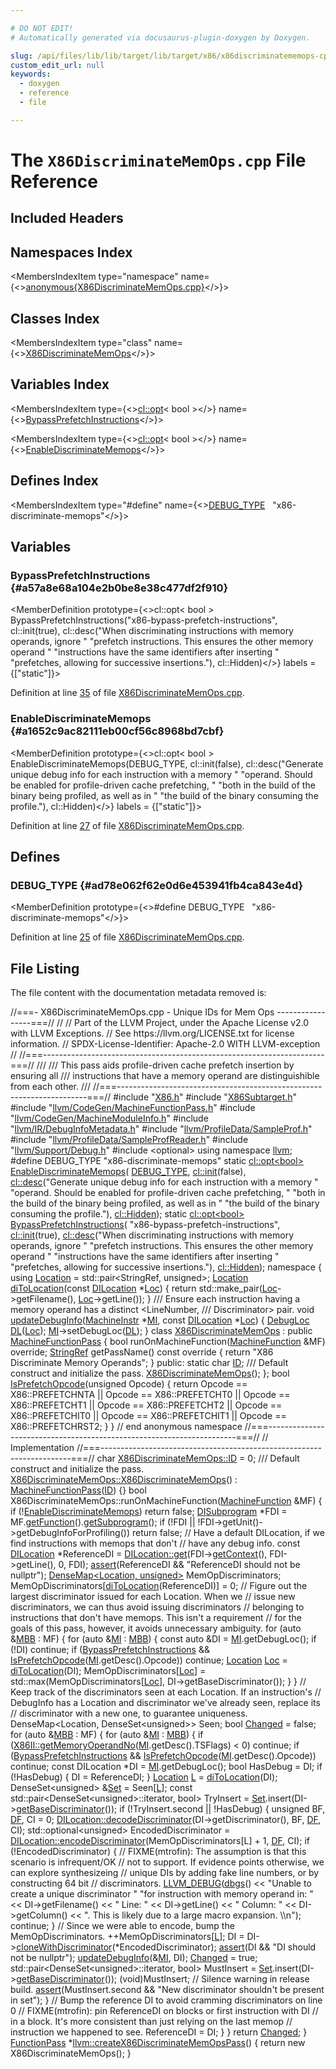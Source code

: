 ```yaml
---

# DO NOT EDIT!
# Automatically generated via docusaurus-plugin-doxygen by Doxygen.

slug: /api/files/lib/lib/target/lib/target/x86/x86discriminatememops-cpp
custom_edit_url: null
keywords:
  - doxygen
  - reference
  - file

---
```





# The `X86DiscriminateMemOps.cpp` File Reference

<DoxygenPage pluginConfig={pluginConfig}>



## Included Headers

<IncludesList>
<IncludesListItem
  filePath="X86.h"
  permalink="/docs/api/files/lib/lib/target/lib/target/x86/x86-h"
  isLocal="true" />
<IncludesListItem
  filePath="X86Subtarget.h"
  permalink="/docs/api/files/lib/lib/target/lib/target/x86/x86subtarget-h"
  isLocal="true" />
<IncludesListItem
  filePath="llvm/CodeGen/MachineFunctionPass.h"
  permalink="/docs/api/files/include/include/llvm/include/llvm/codegen/machinefunctionpass-h"
  isLocal="true" />
<IncludesListItem
  filePath="llvm/CodeGen/MachineModuleInfo.h"
  permalink="/docs/api/files/include/include/llvm/include/llvm/codegen/machinemoduleinfo-h"
  isLocal="true" />
<IncludesListItem
  filePath="llvm/IR/DebugInfoMetadata.h"
  permalink="/docs/api/files/include/include/llvm/include/llvm/ir/debuginfometadata-h"
  isLocal="true" />
<IncludesListItem
  filePath="llvm/ProfileData/SampleProf.h"
  permalink="/docs/api/files/include/include/llvm/include/llvm/profiledata/sampleprof-h"
  isLocal="true" />
<IncludesListItem
  filePath="llvm/ProfileData/SampleProfReader.h"
  permalink="/docs/api/files/include/include/llvm/include/llvm/profiledata/sampleprofreader-h"
  isLocal="true" />
<IncludesListItem
  filePath="llvm/Support/Debug.h"
  permalink="/docs/api/files/include/include/llvm/include/llvm/support/debug-h"
  isLocal="true" />
<IncludesListItem
  filePath="optional"
  permalink=""
  isLocal="false" />
</IncludesList>

## Namespaces Index

<MembersIndex>

<MembersIndexItem
  type="namespace"
  name={<><a href="/docs/api/namespaces/anonymous-x86discriminatememops-cpp-">anonymous&#123;X86DiscriminateMemOps.cpp&#125;</a></>}>
</MembersIndexItem>

</MembersIndex>

## Classes Index

<MembersIndex>

<MembersIndexItem
  type="class"
  name={<><a href="/docs/api/classes/anonymous-namespace-x86discriminatememops-cpp-/x86discriminatememops">X86DiscriminateMemOps</a></>}>
</MembersIndexItem>

</MembersIndex>

## Variables Index

<MembersIndex>

<MembersIndexItem
  type={<><a href="/docs/api/classes/llvm/cl/opt">cl::opt</a>&lt; bool &gt;</>}
  name={<><a href="#a57a8e68a104e2b0be8e38c477df2f910">BypassPrefetchInstructions</a></>}>
</MembersIndexItem>

<MembersIndexItem
  type={<><a href="/docs/api/classes/llvm/cl/opt">cl::opt</a>&lt; bool &gt;</>}
  name={<><a href="#a1652c9ac82111eb00cf56c8968bd7cbf">EnableDiscriminateMemops</a></>}>
</MembersIndexItem>

</MembersIndex>

## Defines Index

<MembersIndex>

<MembersIndexItem
  type="#define"
  name={<><a href="#ad78e062f62e0d6e453941fb4ca843e4d">DEBUG&#95;TYPE</a>&nbsp;&nbsp;&nbsp;&quot;x86-discriminate-memops&quot;</>}>
</MembersIndexItem>

</MembersIndex>


<SectionDefinition>

## Variables

### BypassPrefetchInstructions {#a57a8e68a104e2b0be8e38c477df2f910}

<MemberDefinition
  prototype={<>cl::opt&lt; bool &gt; BypassPrefetchInstructions(&quot;x86-bypass-prefetch-instructions&quot;, cl::init(true), cl::desc(&quot;When discriminating instructions with memory operands, ignore &quot; &quot;prefetch instructions. This ensures the other memory operand &quot; &quot;instructions have the same identifiers after inserting &quot; &quot;prefetches, allowing for successive insertions.&quot;), cl::Hidden)</>}
  labels = {["static"]}>

Definition at line <a href="#l00035">35</a> of file <a href="/docs/api/files/lib/lib/target/lib/target/x86/x86discriminatememops-cpp">X86DiscriminateMemOps.cpp</a>.
</MemberDefinition>

### EnableDiscriminateMemops {#a1652c9ac82111eb00cf56c8968bd7cbf}

<MemberDefinition
  prototype={<>cl::opt&lt; bool &gt; EnableDiscriminateMemops(DEBUG&#95;TYPE, cl::init(false), cl::desc(&quot;Generate unique debug info for each instruction with a memory &quot; &quot;operand. Should be enabled for profile-driven cache prefetching, &quot; &quot;both in the build of the binary being profiled, as well as in &quot; &quot;the build of the binary consuming the profile.&quot;), cl::Hidden)</>}
  labels = {["static"]}>

Definition at line <a href="#l00027">27</a> of file <a href="/docs/api/files/lib/lib/target/lib/target/x86/x86discriminatememops-cpp">X86DiscriminateMemOps.cpp</a>.
</MemberDefinition>

</SectionDefinition>

<SectionDefinition>

## Defines

### DEBUG&#95;TYPE {#ad78e062f62e0d6e453941fb4ca843e4d}

<MemberDefinition
  prototype={<>#define DEBUG&#95;TYPE&nbsp;&nbsp;&nbsp;&quot;x86-discriminate-memops&quot;</>}>

Definition at line <a href="#l00025">25</a> of file <a href="/docs/api/files/lib/lib/target/lib/target/x86/x86discriminatememops-cpp">X86DiscriminateMemOps.cpp</a>.
</MemberDefinition>

</SectionDefinition>

## File Listing

The file content with the documentation metadata removed is:

<ProgramListing>

<Link id="l00001" /><CodeLine lineNumber="1"><Highlight kind="comment">//===- X86DiscriminateMemOps.cpp - Unique IDs for Mem Ops -----------------===//</Highlight><Highlight kind="normal"></Highlight></CodeLine>
<Link id="l00002" /><CodeLine lineNumber="2"><Highlight kind="normal"></Highlight><Highlight kind="comment">//</Highlight><Highlight kind="normal"></Highlight></CodeLine>
<Link id="l00003" /><CodeLine lineNumber="3"><Highlight kind="normal"></Highlight><Highlight kind="comment">// Part of the LLVM Project, under the Apache License v2.0 with LLVM Exceptions.</Highlight><Highlight kind="normal"></Highlight></CodeLine>
<Link id="l00004" /><CodeLine lineNumber="4"><Highlight kind="normal"></Highlight><Highlight kind="comment">// See https://llvm.org/LICENSE.txt for license information.</Highlight><Highlight kind="normal"></Highlight></CodeLine>
<Link id="l00005" /><CodeLine lineNumber="5"><Highlight kind="normal"></Highlight><Highlight kind="comment">// SPDX-License-Identifier: Apache-2.0 WITH LLVM-exception</Highlight><Highlight kind="normal"></Highlight></CodeLine>
<Link id="l00006" /><CodeLine lineNumber="6"><Highlight kind="normal"></Highlight><Highlight kind="comment">//</Highlight><Highlight kind="normal"></Highlight></CodeLine>
<Link id="l00007" /><CodeLine lineNumber="7"><Highlight kind="normal"></Highlight><Highlight kind="comment">//===----------------------------------------------------------------------===//</Highlight><Highlight kind="comment"></Highlight></CodeLine>
<Link id="l00008" /><CodeLine lineNumber="8"><Highlight kind="comment">///</Highlight></CodeLine>
<Link id="l00009" /><CodeLine lineNumber="9"><Highlight kind="comment">/// This pass aids profile-driven cache prefetch insertion by ensuring all</Highlight></CodeLine>
<Link id="l00010" /><CodeLine lineNumber="10"><Highlight kind="comment">/// instructions that have a memory operand are distinguishible from each other.</Highlight></CodeLine>
<Link id="l00011" /><CodeLine lineNumber="11"><Highlight kind="comment">///</Highlight><Highlight kind="normal"></Highlight></CodeLine>
<Link id="l00012" /><CodeLine lineNumber="12"><Highlight kind="normal"></Highlight><Highlight kind="comment">//===----------------------------------------------------------------------===//</Highlight><Highlight kind="normal"></Highlight></CodeLine>
<Link id="l00013" /><CodeLine lineNumber="13"><Highlight kind="normal"></Highlight></CodeLine>
<Link id="l00014" /><CodeLine lineNumber="14"><Highlight kind="normal"></Highlight><Highlight kind="preprocessor">#include &quot;<a href="/docs/api/files/lib/lib/target/lib/target/x86/x86-h">X86.h</a>&quot;</Highlight><Highlight kind="normal"></Highlight></CodeLine>
<Link id="l00015" /><CodeLine lineNumber="15"><Highlight kind="normal"></Highlight><Highlight kind="preprocessor">#include &quot;<a href="/docs/api/files/lib/lib/target/lib/target/x86/x86subtarget-h">X86Subtarget.h</a>&quot;</Highlight><Highlight kind="normal"></Highlight></CodeLine>
<Link id="l00016" /><CodeLine lineNumber="16"><Highlight kind="normal"></Highlight><Highlight kind="preprocessor">#include &quot;<a href="/docs/api/files/include/include/llvm/include/llvm/codegen/machinefunctionpass-h">llvm/CodeGen/MachineFunctionPass.h</a>&quot;</Highlight><Highlight kind="normal"></Highlight></CodeLine>
<Link id="l00017" /><CodeLine lineNumber="17"><Highlight kind="normal"></Highlight><Highlight kind="preprocessor">#include &quot;<a href="/docs/api/files/include/include/llvm/include/llvm/codegen/machinemoduleinfo-h">llvm/CodeGen/MachineModuleInfo.h</a>&quot;</Highlight><Highlight kind="normal"></Highlight></CodeLine>
<Link id="l00018" /><CodeLine lineNumber="18"><Highlight kind="normal"></Highlight><Highlight kind="preprocessor">#include &quot;<a href="/docs/api/files/include/include/llvm/include/llvm/ir/debuginfometadata-h">llvm/IR/DebugInfoMetadata.h</a>&quot;</Highlight><Highlight kind="normal"></Highlight></CodeLine>
<Link id="l00019" /><CodeLine lineNumber="19"><Highlight kind="normal"></Highlight><Highlight kind="preprocessor">#include &quot;<a href="/docs/api/files/include/include/llvm/include/llvm/profiledata/sampleprof-h">llvm/ProfileData/SampleProf.h</a>&quot;</Highlight><Highlight kind="normal"></Highlight></CodeLine>
<Link id="l00020" /><CodeLine lineNumber="20"><Highlight kind="normal"></Highlight><Highlight kind="preprocessor">#include &quot;<a href="/docs/api/files/include/include/llvm/include/llvm/profiledata/sampleprofreader-h">llvm/ProfileData/SampleProfReader.h</a>&quot;</Highlight><Highlight kind="normal"></Highlight></CodeLine>
<Link id="l00021" /><CodeLine lineNumber="21"><Highlight kind="normal"></Highlight><Highlight kind="preprocessor">#include &quot;<a href="/docs/api/files/include/include/llvm/include/llvm/support/debug-h">llvm/Support/Debug.h</a>&quot;</Highlight><Highlight kind="normal"></Highlight></CodeLine>
<Link id="l00022" /><CodeLine lineNumber="22"><Highlight kind="normal"></Highlight><Highlight kind="preprocessor">#include &lt;optional&gt;</Highlight><Highlight kind="normal"></Highlight></CodeLine>
<Link id="l00023" /><CodeLine lineNumber="23"><Highlight kind="normal"></Highlight><Highlight kind="keyword">using namespace </Highlight><Highlight kind="normal"><a href="/docs/api/namespaces/llvm">llvm</a>;</Highlight></CodeLine>
<Link id="l00024" /><CodeLine lineNumber="24"><Highlight kind="normal"></Highlight></CodeLine>
<Link id="l00025" /><CodeLine lineNumber="25" lineLink="#ad78e062f62e0d6e453941fb4ca843e4d"><Highlight kind="normal"></Highlight><Highlight kind="preprocessor">#define DEBUG&#95;TYPE &quot;x86-discriminate-memops&quot;</Highlight><Highlight kind="normal"></Highlight></CodeLine>
<Link id="l00026" /><CodeLine lineNumber="26"><Highlight kind="normal"></Highlight></CodeLine>
<Link id="l00027" /><CodeLine lineNumber="27" lineLink="#a1652c9ac82111eb00cf56c8968bd7cbf"><Highlight kind="normal"></Highlight><Highlight kind="keyword">static</Highlight><Highlight kind="normal"> <a href="/docs/api/classes/llvm/cl/opt">cl::opt&lt;bool&gt;</a> <a href="#a1652c9ac82111eb00cf56c8968bd7cbf">EnableDiscriminateMemops</a>(</Highlight></CodeLine>
<Link id="l00028" /><CodeLine lineNumber="28"><Highlight kind="normal">    <a href="/docs/api/files/include/include/llvm/include/llvm/adt/genericcycleimpl-h/#ad78e062f62e0d6e453941fb4ca843e4d">DEBUG&#95;TYPE</a>, <a href="/docs/api/namespaces/llvm/cl/#ac12e6a8f3a1b511f0dee2ed6de0ae806">cl::init</a>(</Highlight><Highlight kind="keyword">false</Highlight><Highlight kind="normal">),</Highlight></CodeLine>
<Link id="l00029" /><CodeLine lineNumber="29"><Highlight kind="normal">    <a href="/docs/api/structs/llvm/cl/desc">cl::desc</a>(</Highlight><Highlight kind="stringliteral">&quot;Generate unique debug info for each instruction with a memory &quot;</Highlight><Highlight kind="normal"></Highlight></CodeLine>
<Link id="l00030" /><CodeLine lineNumber="30"><Highlight kind="normal">             </Highlight><Highlight kind="stringliteral">&quot;operand. Should be enabled for profile-driven cache prefetching, &quot;</Highlight><Highlight kind="normal"></Highlight></CodeLine>
<Link id="l00031" /><CodeLine lineNumber="31"><Highlight kind="normal">             </Highlight><Highlight kind="stringliteral">&quot;both in the build of the binary being profiled, as well as in &quot;</Highlight><Highlight kind="normal"></Highlight></CodeLine>
<Link id="l00032" /><CodeLine lineNumber="32"><Highlight kind="normal">             </Highlight><Highlight kind="stringliteral">&quot;the build of the binary consuming the profile.&quot;</Highlight><Highlight kind="normal">),</Highlight></CodeLine>
<Link id="l00033" /><CodeLine lineNumber="33"><Highlight kind="normal">    <a href="/docs/api/namespaces/llvm/cl/#a68075925a54790e71ca790e1d4f21a40a263ac008d8d31f13ce460395fc4cf7e6">cl::Hidden</a>);</Highlight></CodeLine>
<Link id="l00034" /><CodeLine lineNumber="34"><Highlight kind="normal"></Highlight></CodeLine>
<Link id="l00035" /><CodeLine lineNumber="35" lineLink="#a57a8e68a104e2b0be8e38c477df2f910"><Highlight kind="normal"></Highlight><Highlight kind="keyword">static</Highlight><Highlight kind="normal"> <a href="/docs/api/classes/llvm/cl/opt">cl::opt&lt;bool&gt;</a> <a href="#a57a8e68a104e2b0be8e38c477df2f910">BypassPrefetchInstructions</a>(</Highlight></CodeLine>
<Link id="l00036" /><CodeLine lineNumber="36"><Highlight kind="normal">    </Highlight><Highlight kind="stringliteral">&quot;x86-bypass-prefetch-instructions&quot;</Highlight><Highlight kind="normal">, <a href="/docs/api/namespaces/llvm/cl/#ac12e6a8f3a1b511f0dee2ed6de0ae806">cl::init</a>(</Highlight><Highlight kind="keyword">true</Highlight><Highlight kind="normal">),</Highlight></CodeLine>
<Link id="l00037" /><CodeLine lineNumber="37"><Highlight kind="normal">    <a href="/docs/api/structs/llvm/cl/desc">cl::desc</a>(</Highlight><Highlight kind="stringliteral">&quot;When discriminating instructions with memory operands, ignore &quot;</Highlight><Highlight kind="normal"></Highlight></CodeLine>
<Link id="l00038" /><CodeLine lineNumber="38"><Highlight kind="normal">             </Highlight><Highlight kind="stringliteral">&quot;prefetch instructions. This ensures the other memory operand &quot;</Highlight><Highlight kind="normal"></Highlight></CodeLine>
<Link id="l00039" /><CodeLine lineNumber="39"><Highlight kind="normal">             </Highlight><Highlight kind="stringliteral">&quot;instructions have the same identifiers after inserting &quot;</Highlight><Highlight kind="normal"></Highlight></CodeLine>
<Link id="l00040" /><CodeLine lineNumber="40"><Highlight kind="normal">             </Highlight><Highlight kind="stringliteral">&quot;prefetches, allowing for successive insertions.&quot;</Highlight><Highlight kind="normal">),</Highlight></CodeLine>
<Link id="l00041" /><CodeLine lineNumber="41"><Highlight kind="normal">    <a href="/docs/api/namespaces/llvm/cl/#a68075925a54790e71ca790e1d4f21a40a263ac008d8d31f13ce460395fc4cf7e6">cl::Hidden</a>);</Highlight></CodeLine>
<Link id="l00042" /><CodeLine lineNumber="42"><Highlight kind="normal"></Highlight></CodeLine>
<Link id="l00043" /><CodeLine lineNumber="43" lineLink="/docs/api/namespaces/anonymous-x86discriminatememops-cpp-"><Highlight kind="normal"></Highlight><Highlight kind="keyword">namespace </Highlight><Highlight kind="normal">&#123;</Highlight></CodeLine>
<Link id="l00044" /><CodeLine lineNumber="44"><Highlight kind="normal"></Highlight></CodeLine>
<Link id="l00045" /><CodeLine lineNumber="45" lineLink="/docs/api/namespaces/anonymous-x86discriminatememops-cpp-/#aa0e9eb09c84a691bb23afcad7d960e03"><Highlight kind="normal"></Highlight><Highlight kind="keyword">using </Highlight><Highlight kind="normal"><a href="/docs/api/namespaces/anonymous-x86discriminatememops-cpp-/#aa0e9eb09c84a691bb23afcad7d960e03">Location</a> = std::pair&lt;StringRef, unsigned&gt;;</Highlight></CodeLine>
<Link id="l00046" /><CodeLine lineNumber="46"><Highlight kind="normal"></Highlight></CodeLine>
<Link id="l00047" /><CodeLine lineNumber="47" lineLink="/docs/api/namespaces/anonymous-x86discriminatememops-cpp-/#a90d3213046a9833e35ee3f872822681b"><Highlight kind="normal"><a href="/docs/api/namespaces/anonymous-x86discriminatememops-cpp-/#aa0e9eb09c84a691bb23afcad7d960e03">Location</a> <a href="/docs/api/namespaces/anonymous-x86discriminatememops-cpp-/#a90d3213046a9833e35ee3f872822681b">diToLocation</a>(</Highlight><Highlight kind="keyword">const</Highlight><Highlight kind="normal"> <a href="/docs/api/classes/llvm/dilocation">DILocation</a> &#42;<a href="/docs/api/namespaces/llvm/loc">Loc</a>) &#123;</Highlight></CodeLine>
<Link id="l00048" /><CodeLine lineNumber="48"><Highlight kind="normal">  </Highlight><Highlight kind="keywordflow">return</Highlight><Highlight kind="normal"> std::make&#95;pair(<a href="/docs/api/namespaces/llvm/loc">Loc</a>-&gt;getFilename(), <a href="/docs/api/namespaces/llvm/loc">Loc</a>-&gt;getLine());</Highlight></CodeLine>
<Link id="l00049" /><CodeLine lineNumber="49"><Highlight kind="normal">&#125;</Highlight></CodeLine>
<Link id="l00050" /><CodeLine lineNumber="50"><Highlight kind="normal"></Highlight><Highlight kind="comment"></Highlight></CodeLine>
<Link id="l00051" /><CodeLine lineNumber="51"><Highlight kind="comment">/// Ensure each instruction having a memory operand has a distinct &lt;LineNumber,</Highlight></CodeLine>
<Link id="l00052" /><CodeLine lineNumber="52"><Highlight kind="comment">/// Discriminator&gt; pair.</Highlight><Highlight kind="normal"></Highlight></CodeLine>
<Link id="l00053" /><CodeLine lineNumber="53" lineLink="/docs/api/namespaces/anonymous-x86discriminatememops-cpp-/#ab16949db62e9b18d3c4d1abc4fd651bb"><Highlight kind="normal"></Highlight><Highlight kind="keywordtype">void</Highlight><Highlight kind="normal"> <a href="/docs/api/namespaces/anonymous-x86discriminatememops-cpp-/#ab16949db62e9b18d3c4d1abc4fd651bb">updateDebugInfo</a>(<a href="/docs/api/classes/llvm/machineinstr">MachineInstr</a> &#42;<a href="/docs/api/files/lib/lib/codegen/lib/codegen/globalisel/irtranslator-cpp/#abe44dfdea65b4f7e11e0a608ab708b76">MI</a>, </Highlight><Highlight kind="keyword">const</Highlight><Highlight kind="normal"> <a href="/docs/api/classes/llvm/dilocation">DILocation</a> &#42;<a href="/docs/api/namespaces/llvm/loc">Loc</a>) &#123;</Highlight></CodeLine>
<Link id="l00054" /><CodeLine lineNumber="54"><Highlight kind="normal">  <a href="/docs/api/classes/llvm/debugloc">DebugLoc</a> <a href="/docs/api/files/lib/lib/target/lib/target/arm/armslshardening-cpp/#ad467c4ab9119043f9b7750ab986be61a">DL</a>(<a href="/docs/api/namespaces/llvm/loc">Loc</a>);</Highlight></CodeLine>
<Link id="l00055" /><CodeLine lineNumber="55"><Highlight kind="normal">  <a href="/docs/api/files/lib/lib/codegen/lib/codegen/globalisel/irtranslator-cpp/#abe44dfdea65b4f7e11e0a608ab708b76">MI</a>-&gt;setDebugLoc(<a href="/docs/api/files/lib/lib/target/lib/target/arm/armslshardening-cpp/#ad467c4ab9119043f9b7750ab986be61a">DL</a>);</Highlight></CodeLine>
<Link id="l00056" /><CodeLine lineNumber="56"><Highlight kind="normal">&#125;</Highlight></CodeLine>
<Link id="l00057" /><CodeLine lineNumber="57"><Highlight kind="normal"></Highlight></CodeLine>
<Link id="l00058" /><CodeLine lineNumber="58" lineLink="/docs/api/classes/anonymous-namespace-x86discriminatememops-cpp-/x86discriminatememops"><Highlight kind="normal"></Highlight><Highlight kind="keyword">class </Highlight><Highlight kind="normal"><a href="/docs/api/classes/anonymous-namespace-x86discriminatememops-cpp-/x86discriminatememops/#abd69bf149f83edad9bb17f748940a85d">X86DiscriminateMemOps</a> : </Highlight><Highlight kind="keyword">public</Highlight><Highlight kind="normal"> <a href="/docs/api/classes/llvm/machinefunctionpass/#a29c81d2386f4a727c6d33413807530c8">MachineFunctionPass</a> &#123;</Highlight></CodeLine>
<Link id="l00059" /><CodeLine lineNumber="59"><Highlight kind="normal">  </Highlight><Highlight kind="keywordtype">bool</Highlight><Highlight kind="normal"> runOnMachineFunction(<a href="/docs/api/classes/llvm/machinefunction">MachineFunction</a> &amp;MF) </Highlight><Highlight kind="keyword">override</Highlight><Highlight kind="normal">;</Highlight></CodeLine>
<Link id="l00060" /><CodeLine lineNumber="60"><Highlight kind="normal">  <a href="/docs/api/classes/llvm/stringref">StringRef</a> getPassName()</Highlight><Highlight kind="keyword"> const override </Highlight><Highlight kind="normal">&#123;</Highlight></CodeLine>
<Link id="l00061" /><CodeLine lineNumber="61"><Highlight kind="normal">    </Highlight><Highlight kind="keywordflow">return</Highlight><Highlight kind="normal"> </Highlight><Highlight kind="stringliteral">&quot;X86 Discriminate Memory Operands&quot;</Highlight><Highlight kind="normal">;</Highlight></CodeLine>
<Link id="l00062" /><CodeLine lineNumber="62"><Highlight kind="normal">  &#125;</Highlight></CodeLine>
<Link id="l00063" /><CodeLine lineNumber="63"><Highlight kind="normal"></Highlight></CodeLine>
<Link id="l00064" /><CodeLine lineNumber="64"><Highlight kind="normal"></Highlight><Highlight kind="keyword">public</Highlight><Highlight kind="normal">:</Highlight></CodeLine>
<Link id="l00065" /><CodeLine lineNumber="65" lineLink="/docs/api/classes/anonymous-namespace-x86discriminatememops-cpp-/x86discriminatememops/#a9c58a16dfad7cbae73c8959f004cb8bf"><Highlight kind="normal">  </Highlight><Highlight kind="keyword">static</Highlight><Highlight kind="normal"> </Highlight><Highlight kind="keywordtype">char</Highlight><Highlight kind="normal"> <a href="/docs/api/classes/anonymous-namespace-x86discriminatememops-cpp-/x86discriminatememops/#a9c58a16dfad7cbae73c8959f004cb8bf">ID</a>;</Highlight></CodeLine>
<Link id="l00066" /><CodeLine lineNumber="66"><Highlight kind="normal"></Highlight><Highlight kind="comment"></Highlight></CodeLine>
<Link id="l00067" /><CodeLine lineNumber="67"><Highlight kind="comment">  /// Default construct and initialize the pass.</Highlight><Highlight kind="normal"></Highlight></CodeLine>
<Link id="l00068" /><CodeLine lineNumber="68"><Highlight kind="normal">  <a href="/docs/api/classes/anonymous-namespace-x86discriminatememops-cpp-/x86discriminatememops/#abd69bf149f83edad9bb17f748940a85d">X86DiscriminateMemOps</a>();</Highlight></CodeLine>
<Link id="l00069" /><CodeLine lineNumber="69"><Highlight kind="normal">&#125;;</Highlight></CodeLine>
<Link id="l00070" /><CodeLine lineNumber="70"><Highlight kind="normal"></Highlight></CodeLine>
<Link id="l00071" /><CodeLine lineNumber="71" lineLink="/docs/api/namespaces/anonymous-x86discriminatememops-cpp-/#ae68e85e8e2d314ee02bef25d3ffa6482"><Highlight kind="normal"></Highlight><Highlight kind="keywordtype">bool</Highlight><Highlight kind="normal"> <a href="/docs/api/namespaces/anonymous-x86discriminatememops-cpp-/#ae68e85e8e2d314ee02bef25d3ffa6482">IsPrefetchOpcode</a>(</Highlight><Highlight kind="keywordtype">unsigned</Highlight><Highlight kind="normal"> Opcode) &#123;</Highlight></CodeLine>
<Link id="l00072" /><CodeLine lineNumber="72"><Highlight kind="normal">  </Highlight><Highlight kind="keywordflow">return</Highlight><Highlight kind="normal"> Opcode == X86::PREFETCHNTA || Opcode == X86::PREFETCHT0 ||</Highlight></CodeLine>
<Link id="l00073" /><CodeLine lineNumber="73"><Highlight kind="normal">         Opcode == X86::PREFETCHT1 || Opcode == X86::PREFETCHT2 ||</Highlight></CodeLine>
<Link id="l00074" /><CodeLine lineNumber="74"><Highlight kind="normal">         Opcode == X86::PREFETCHIT0 || Opcode == X86::PREFETCHIT1 ||</Highlight></CodeLine>
<Link id="l00075" /><CodeLine lineNumber="75"><Highlight kind="normal">         Opcode == X86::PREFETCHRST2;</Highlight></CodeLine>
<Link id="l00076" /><CodeLine lineNumber="76"><Highlight kind="normal">&#125;</Highlight></CodeLine>
<Link id="l00077" /><CodeLine lineNumber="77"><Highlight kind="normal">&#125; </Highlight><Highlight kind="comment">// end anonymous namespace</Highlight><Highlight kind="normal"></Highlight></CodeLine>
<Link id="l00078" /><CodeLine lineNumber="78"><Highlight kind="normal"></Highlight></CodeLine>
<Link id="l00079" /><CodeLine lineNumber="79"><Highlight kind="normal"></Highlight><Highlight kind="comment">//===----------------------------------------------------------------------===//</Highlight><Highlight kind="normal"></Highlight></CodeLine>
<Link id="l00080" /><CodeLine lineNumber="80"><Highlight kind="normal"></Highlight><Highlight kind="comment">//            Implementation</Highlight><Highlight kind="normal"></Highlight></CodeLine>
<Link id="l00081" /><CodeLine lineNumber="81"><Highlight kind="normal"></Highlight><Highlight kind="comment">//===----------------------------------------------------------------------===//</Highlight><Highlight kind="normal"></Highlight></CodeLine>
<Link id="l00082" /><CodeLine lineNumber="82"><Highlight kind="normal"></Highlight></CodeLine>
<Link id="l00083" /><CodeLine lineNumber="83"><Highlight kind="normal"></Highlight><Highlight kind="keywordtype">char</Highlight><Highlight kind="normal"> <a href="/docs/api/classes/anonymous-namespace-x86discriminatememops-cpp-/x86discriminatememops/#a9c58a16dfad7cbae73c8959f004cb8bf">X86DiscriminateMemOps::ID</a> = 0;</Highlight></CodeLine>
<Link id="l00084" /><CodeLine lineNumber="84"><Highlight kind="normal"></Highlight><Highlight kind="comment"></Highlight></CodeLine>
<Link id="l00085" /><CodeLine lineNumber="85"><Highlight kind="comment">/// Default construct and initialize the pass.</Highlight><Highlight kind="normal"></Highlight></CodeLine>
<Link id="l00086" /><CodeLine lineNumber="86" lineLink="/docs/api/classes/anonymous-namespace-x86discriminatememops-cpp-/x86discriminatememops/#abd69bf149f83edad9bb17f748940a85d"><Highlight kind="normal"><a href="/docs/api/classes/anonymous-namespace-x86discriminatememops-cpp-/x86discriminatememops/#abd69bf149f83edad9bb17f748940a85d">X86DiscriminateMemOps::X86DiscriminateMemOps</a>() : <a href="/docs/api/classes/llvm/machinefunctionpass/#a29c81d2386f4a727c6d33413807530c8">MachineFunctionPass</a>(<a href="/docs/api/classes/anonymous-namespace-x86discriminatememops-cpp-/x86discriminatememops/#a9c58a16dfad7cbae73c8959f004cb8bf">ID</a>) &#123;&#125;</Highlight></CodeLine>
<Link id="l00087" /><CodeLine lineNumber="87"><Highlight kind="normal"></Highlight></CodeLine>
<Link id="l00088" /><CodeLine lineNumber="88"><Highlight kind="normal"></Highlight><Highlight kind="keywordtype">bool</Highlight><Highlight kind="normal"> X86DiscriminateMemOps::runOnMachineFunction(<a href="/docs/api/classes/llvm/machinefunction">MachineFunction</a> &amp;MF) &#123;</Highlight></CodeLine>
<Link id="l00089" /><CodeLine lineNumber="89"><Highlight kind="normal">  </Highlight><Highlight kind="keywordflow">if</Highlight><Highlight kind="normal"> (!<a href="#a1652c9ac82111eb00cf56c8968bd7cbf">EnableDiscriminateMemops</a>)</Highlight></CodeLine>
<Link id="l00090" /><CodeLine lineNumber="90"><Highlight kind="normal">    </Highlight><Highlight kind="keywordflow">return</Highlight><Highlight kind="normal"> </Highlight><Highlight kind="keyword">false</Highlight><Highlight kind="normal">;</Highlight></CodeLine>
<Link id="l00091" /><CodeLine lineNumber="91"><Highlight kind="normal"></Highlight></CodeLine>
<Link id="l00092" /><CodeLine lineNumber="92"><Highlight kind="normal">  <a href="/docs/api/classes/llvm/disubprogram">DISubprogram</a> &#42;FDI = MF.<a href="/docs/api/classes/llvm/machinefunction/#a977ddce262de45c645be23d951066351">getFunction</a>().<a href="/docs/api/classes/llvm/function/#a4d834f9897d15e3a6349063b5d637cd8">getSubprogram</a>();</Highlight></CodeLine>
<Link id="l00093" /><CodeLine lineNumber="93"><Highlight kind="normal">  </Highlight><Highlight kind="keywordflow">if</Highlight><Highlight kind="normal"> (!FDI || !FDI-&gt;getUnit()-&gt;getDebugInfoForProfiling())</Highlight></CodeLine>
<Link id="l00094" /><CodeLine lineNumber="94"><Highlight kind="normal">    </Highlight><Highlight kind="keywordflow">return</Highlight><Highlight kind="normal"> </Highlight><Highlight kind="keyword">false</Highlight><Highlight kind="normal">;</Highlight></CodeLine>
<Link id="l00095" /><CodeLine lineNumber="95"><Highlight kind="normal"></Highlight></CodeLine>
<Link id="l00096" /><CodeLine lineNumber="96"><Highlight kind="normal">  </Highlight><Highlight kind="comment">// Have a default DILocation, if we find instructions with memops that don&#39;t</Highlight><Highlight kind="normal"></Highlight></CodeLine>
<Link id="l00097" /><CodeLine lineNumber="97"><Highlight kind="normal">  </Highlight><Highlight kind="comment">// have any debug info.</Highlight><Highlight kind="normal"></Highlight></CodeLine>
<Link id="l00098" /><CodeLine lineNumber="98"><Highlight kind="normal">  </Highlight><Highlight kind="keyword">const</Highlight><Highlight kind="normal"> <a href="/docs/api/classes/llvm/dilocation">DILocation</a> &#42;ReferenceDI =</Highlight></CodeLine>
<Link id="l00099" /><CodeLine lineNumber="99"><Highlight kind="normal">      <a href="/docs/api/classes/llvm/mdnode/#a7d10a7b9b7f40b04d27ed97c38ea1950">DILocation::get</a>(FDI-&gt;<a href="/docs/api/classes/llvm/mdnode/#ad2fecba192de6da1578bdcb78d524169">getContext</a>(), FDI-&gt;getLine(), 0, FDI);</Highlight></CodeLine>
<Link id="l00100" /><CodeLine lineNumber="100"><Highlight kind="normal">  <a href="/docs/api/files/lib/lib/target/lib/target/amdgpu/silowercontrolflow-cpp/#a4868c5d81c5ccc98c47aeab6244346a0">assert</a>(ReferenceDI &amp;&amp; </Highlight><Highlight kind="stringliteral">&quot;ReferenceDI should not be nullptr&quot;</Highlight><Highlight kind="normal">);</Highlight></CodeLine>
<Link id="l00101" /><CodeLine lineNumber="101"><Highlight kind="normal">  <a href="/docs/api/classes/llvm/densemap">DenseMap&lt;Location, unsigned&gt;</a> MemOpDiscriminators;</Highlight></CodeLine>
<Link id="l00102" /><CodeLine lineNumber="102"><Highlight kind="normal">  MemOpDiscriminators&#91;<a href="/docs/api/namespaces/anonymous-x86discriminatememops-cpp-/#a90d3213046a9833e35ee3f872822681b">diToLocation</a>(ReferenceDI)&#93; = 0;</Highlight></CodeLine>
<Link id="l00103" /><CodeLine lineNumber="103"><Highlight kind="normal"></Highlight></CodeLine>
<Link id="l00104" /><CodeLine lineNumber="104"><Highlight kind="normal">  </Highlight><Highlight kind="comment">// Figure out the largest discriminator issued for each Location. When we</Highlight><Highlight kind="normal"></Highlight></CodeLine>
<Link id="l00105" /><CodeLine lineNumber="105"><Highlight kind="normal">  </Highlight><Highlight kind="comment">// issue new discriminators, we can thus avoid issuing discriminators</Highlight><Highlight kind="normal"></Highlight></CodeLine>
<Link id="l00106" /><CodeLine lineNumber="106"><Highlight kind="normal">  </Highlight><Highlight kind="comment">// belonging to instructions that don&#39;t have memops. This isn&#39;t a requirement</Highlight><Highlight kind="normal"></Highlight></CodeLine>
<Link id="l00107" /><CodeLine lineNumber="107"><Highlight kind="normal">  </Highlight><Highlight kind="comment">// for the goals of this pass, however, it avoids unnecessary ambiguity.</Highlight><Highlight kind="normal"></Highlight></CodeLine>
<Link id="l00108" /><CodeLine lineNumber="108"><Highlight kind="normal">  </Highlight><Highlight kind="keywordflow">for</Highlight><Highlight kind="normal"> (</Highlight><Highlight kind="keyword">auto</Highlight><Highlight kind="normal"> &amp;<a href="/docs/api/files/lib/lib/target/lib/target/arm/armslshardening-cpp/#a5958512eae2979bd2eb383977996a600">MBB</a> : MF) &#123;</Highlight></CodeLine>
<Link id="l00109" /><CodeLine lineNumber="109"><Highlight kind="normal">    </Highlight><Highlight kind="keywordflow">for</Highlight><Highlight kind="normal"> (</Highlight><Highlight kind="keyword">auto</Highlight><Highlight kind="normal"> &amp;<a href="/docs/api/files/lib/lib/codegen/lib/codegen/globalisel/irtranslator-cpp/#abe44dfdea65b4f7e11e0a608ab708b76">MI</a> : <a href="/docs/api/files/lib/lib/target/lib/target/arm/armslshardening-cpp/#a5958512eae2979bd2eb383977996a600">MBB</a>) &#123;</Highlight></CodeLine>
<Link id="l00110" /><CodeLine lineNumber="110"><Highlight kind="normal">      </Highlight><Highlight kind="keyword">const</Highlight><Highlight kind="normal"> </Highlight><Highlight kind="keyword">auto</Highlight><Highlight kind="normal"> &amp;DI = <a href="/docs/api/files/lib/lib/codegen/lib/codegen/globalisel/irtranslator-cpp/#abe44dfdea65b4f7e11e0a608ab708b76">MI</a>.getDebugLoc();</Highlight></CodeLine>
<Link id="l00111" /><CodeLine lineNumber="111"><Highlight kind="normal">      </Highlight><Highlight kind="keywordflow">if</Highlight><Highlight kind="normal"> (!DI)</Highlight></CodeLine>
<Link id="l00112" /><CodeLine lineNumber="112"><Highlight kind="normal">        </Highlight><Highlight kind="keywordflow">continue</Highlight><Highlight kind="normal">;</Highlight></CodeLine>
<Link id="l00113" /><CodeLine lineNumber="113"><Highlight kind="normal">      </Highlight><Highlight kind="keywordflow">if</Highlight><Highlight kind="normal"> (<a href="#a57a8e68a104e2b0be8e38c477df2f910">BypassPrefetchInstructions</a> &amp;&amp; <a href="/docs/api/namespaces/anonymous-x86discriminatememops-cpp-/#ae68e85e8e2d314ee02bef25d3ffa6482">IsPrefetchOpcode</a>(<a href="/docs/api/files/lib/lib/codegen/lib/codegen/globalisel/irtranslator-cpp/#abe44dfdea65b4f7e11e0a608ab708b76">MI</a>.getDesc().Opcode))</Highlight></CodeLine>
<Link id="l00114" /><CodeLine lineNumber="114"><Highlight kind="normal">        </Highlight><Highlight kind="keywordflow">continue</Highlight><Highlight kind="normal">;</Highlight></CodeLine>
<Link id="l00115" /><CodeLine lineNumber="115"><Highlight kind="normal">      <a href="/docs/api/namespaces/anonymous-x86discriminatememops-cpp-/#aa0e9eb09c84a691bb23afcad7d960e03">Location</a> <a href="/docs/api/namespaces/llvm/loc">Loc</a> = <a href="/docs/api/namespaces/anonymous-x86discriminatememops-cpp-/#a90d3213046a9833e35ee3f872822681b">diToLocation</a>(DI);</Highlight></CodeLine>
<Link id="l00116" /><CodeLine lineNumber="116"><Highlight kind="normal">      MemOpDiscriminators&#91;<a href="/docs/api/namespaces/llvm/loc">Loc</a>&#93; =</Highlight></CodeLine>
<Link id="l00117" /><CodeLine lineNumber="117"><Highlight kind="normal">          std::max(MemOpDiscriminators&#91;<a href="/docs/api/namespaces/llvm/loc">Loc</a>&#93;, DI-&gt;getBaseDiscriminator());</Highlight></CodeLine>
<Link id="l00118" /><CodeLine lineNumber="118"><Highlight kind="normal">    &#125;</Highlight></CodeLine>
<Link id="l00119" /><CodeLine lineNumber="119"><Highlight kind="normal">  &#125;</Highlight></CodeLine>
<Link id="l00120" /><CodeLine lineNumber="120"><Highlight kind="normal"></Highlight></CodeLine>
<Link id="l00121" /><CodeLine lineNumber="121"><Highlight kind="normal">  </Highlight><Highlight kind="comment">// Keep track of the discriminators seen at each Location. If an instruction&#39;s</Highlight><Highlight kind="normal"></Highlight></CodeLine>
<Link id="l00122" /><CodeLine lineNumber="122"><Highlight kind="normal">  </Highlight><Highlight kind="comment">// DebugInfo has a Location and discriminator we&#39;ve already seen, replace its</Highlight><Highlight kind="normal"></Highlight></CodeLine>
<Link id="l00123" /><CodeLine lineNumber="123"><Highlight kind="normal">  </Highlight><Highlight kind="comment">// discriminator with a new one, to guarantee uniqueness.</Highlight><Highlight kind="normal"></Highlight></CodeLine>
<Link id="l00124" /><CodeLine lineNumber="124"><Highlight kind="normal">  DenseMap&lt;Location, DenseSet&lt;unsigned&gt;&gt; Seen;</Highlight></CodeLine>
<Link id="l00125" /><CodeLine lineNumber="125"><Highlight kind="normal"></Highlight></CodeLine>
<Link id="l00126" /><CodeLine lineNumber="126"><Highlight kind="normal">  </Highlight><Highlight kind="keywordtype">bool</Highlight><Highlight kind="normal"> <a href="/docs/api/groups/arcopt/#gaa57b1a4e6a1c79233913139635169cf1">Changed</a> = </Highlight><Highlight kind="keyword">false</Highlight><Highlight kind="normal">;</Highlight></CodeLine>
<Link id="l00127" /><CodeLine lineNumber="127"><Highlight kind="normal">  </Highlight><Highlight kind="keywordflow">for</Highlight><Highlight kind="normal"> (</Highlight><Highlight kind="keyword">auto</Highlight><Highlight kind="normal"> &amp;<a href="/docs/api/files/lib/lib/target/lib/target/arm/armslshardening-cpp/#a5958512eae2979bd2eb383977996a600">MBB</a> : MF) &#123;</Highlight></CodeLine>
<Link id="l00128" /><CodeLine lineNumber="128"><Highlight kind="normal">    </Highlight><Highlight kind="keywordflow">for</Highlight><Highlight kind="normal"> (</Highlight><Highlight kind="keyword">auto</Highlight><Highlight kind="normal"> &amp;<a href="/docs/api/files/lib/lib/codegen/lib/codegen/globalisel/irtranslator-cpp/#abe44dfdea65b4f7e11e0a608ab708b76">MI</a> : <a href="/docs/api/files/lib/lib/target/lib/target/arm/armslshardening-cpp/#a5958512eae2979bd2eb383977996a600">MBB</a>) &#123;</Highlight></CodeLine>
<Link id="l00129" /><CodeLine lineNumber="129"><Highlight kind="normal">      </Highlight><Highlight kind="keywordflow">if</Highlight><Highlight kind="normal"> (<a href="/docs/api/namespaces/llvm/x86ii/#ad571a5a542b484586224d3a8df631646">X86II::getMemoryOperandNo</a>(<a href="/docs/api/files/lib/lib/codegen/lib/codegen/globalisel/irtranslator-cpp/#abe44dfdea65b4f7e11e0a608ab708b76">MI</a>.getDesc().TSFlags) &lt; 0)</Highlight></CodeLine>
<Link id="l00130" /><CodeLine lineNumber="130"><Highlight kind="normal">        </Highlight><Highlight kind="keywordflow">continue</Highlight><Highlight kind="normal">;</Highlight></CodeLine>
<Link id="l00131" /><CodeLine lineNumber="131"><Highlight kind="normal">      </Highlight><Highlight kind="keywordflow">if</Highlight><Highlight kind="normal"> (<a href="#a57a8e68a104e2b0be8e38c477df2f910">BypassPrefetchInstructions</a> &amp;&amp; <a href="/docs/api/namespaces/anonymous-x86discriminatememops-cpp-/#ae68e85e8e2d314ee02bef25d3ffa6482">IsPrefetchOpcode</a>(<a href="/docs/api/files/lib/lib/codegen/lib/codegen/globalisel/irtranslator-cpp/#abe44dfdea65b4f7e11e0a608ab708b76">MI</a>.getDesc().Opcode))</Highlight></CodeLine>
<Link id="l00132" /><CodeLine lineNumber="132"><Highlight kind="normal">        </Highlight><Highlight kind="keywordflow">continue</Highlight><Highlight kind="normal">;</Highlight></CodeLine>
<Link id="l00133" /><CodeLine lineNumber="133"><Highlight kind="normal">      </Highlight><Highlight kind="keyword">const</Highlight><Highlight kind="normal"> DILocation &#42;DI = <a href="/docs/api/files/lib/lib/codegen/lib/codegen/globalisel/irtranslator-cpp/#abe44dfdea65b4f7e11e0a608ab708b76">MI</a>.getDebugLoc();</Highlight></CodeLine>
<Link id="l00134" /><CodeLine lineNumber="134"><Highlight kind="normal">      </Highlight><Highlight kind="keywordtype">bool</Highlight><Highlight kind="normal"> HasDebug = DI;</Highlight></CodeLine>
<Link id="l00135" /><CodeLine lineNumber="135"><Highlight kind="normal">      </Highlight><Highlight kind="keywordflow">if</Highlight><Highlight kind="normal"> (!HasDebug) &#123;</Highlight></CodeLine>
<Link id="l00136" /><CodeLine lineNumber="136"><Highlight kind="normal">        DI = ReferenceDI;</Highlight></CodeLine>
<Link id="l00137" /><CodeLine lineNumber="137"><Highlight kind="normal">      &#125;</Highlight></CodeLine>
<Link id="l00138" /><CodeLine lineNumber="138"><Highlight kind="normal">      <a href="/docs/api/namespaces/anonymous-x86discriminatememops-cpp-/#aa0e9eb09c84a691bb23afcad7d960e03">Location</a> <a href="/docs/api/namespaces/llvm/m68k/#ab3a288f2953d8eca3e363959fc2cf38ead20caec3b48a1eef164cb4ca81ba2587">L</a> = <a href="/docs/api/namespaces/anonymous-x86discriminatememops-cpp-/#a90d3213046a9833e35ee3f872822681b">diToLocation</a>(DI);</Highlight></CodeLine>
<Link id="l00139" /><CodeLine lineNumber="139"><Highlight kind="normal">      DenseSet&lt;unsigned&gt; &amp;<a href="/docs/api/namespaces/llvm/objcopy/#aa91a92d1d1ad7e8b84c1ecdceb0a439fa5d5b78699e57104f2fa03bbdf7b9197b">Set</a> = Seen&#91;<a href="/docs/api/namespaces/llvm/m68k/#ab3a288f2953d8eca3e363959fc2cf38ead20caec3b48a1eef164cb4ca81ba2587">L</a>&#93;;</Highlight></CodeLine>
<Link id="l00140" /><CodeLine lineNumber="140"><Highlight kind="normal">      </Highlight><Highlight kind="keyword">const</Highlight><Highlight kind="normal"> std::pair&lt;DenseSet&lt;unsigned&gt;::iterator, </Highlight><Highlight kind="keywordtype">bool</Highlight><Highlight kind="normal">&gt; TryInsert =</Highlight></CodeLine>
<Link id="l00141" /><CodeLine lineNumber="141"><Highlight kind="normal">          <a href="/docs/api/namespaces/llvm/objcopy/#aa91a92d1d1ad7e8b84c1ecdceb0a439fa5d5b78699e57104f2fa03bbdf7b9197b">Set</a>.insert(DI-&gt;<a href="/docs/api/classes/llvm/dilocation/#a959d7d5282de6f6f459425591e7482d7">getBaseDiscriminator</a>());</Highlight></CodeLine>
<Link id="l00142" /><CodeLine lineNumber="142"><Highlight kind="normal">      </Highlight><Highlight kind="keywordflow">if</Highlight><Highlight kind="normal"> (!TryInsert.second || !HasDebug) &#123;</Highlight></CodeLine>
<Link id="l00143" /><CodeLine lineNumber="143"><Highlight kind="normal">        </Highlight><Highlight kind="keywordtype">unsigned</Highlight><Highlight kind="normal"> BF, <a href="/docs/api/files/lib/lib/transforms/lib/transforms/utils/debugify-cpp/#a9e8fa29f7cb6a03aa586afae7591f6cc">DF</a>, CI = 0;</Highlight></CodeLine>
<Link id="l00144" /><CodeLine lineNumber="144"><Highlight kind="normal">        <a href="/docs/api/classes/llvm/dilocation/#a71afd3d2ac28f17a123c7a5e37822659">DILocation::decodeDiscriminator</a>(DI-&gt;getDiscriminator(), BF, <a href="/docs/api/files/lib/lib/transforms/lib/transforms/utils/debugify-cpp/#a9e8fa29f7cb6a03aa586afae7591f6cc">DF</a>, CI);</Highlight></CodeLine>
<Link id="l00145" /><CodeLine lineNumber="145"><Highlight kind="normal">        std::optional&lt;unsigned&gt; EncodedDiscriminator =</Highlight></CodeLine>
<Link id="l00146" /><CodeLine lineNumber="146"><Highlight kind="normal">            <a href="/docs/api/classes/llvm/dilocation/#a6878171e0bb76ddb464e30b5bad4952f">DILocation::encodeDiscriminator</a>(MemOpDiscriminators&#91;L&#93; + 1, <a href="/docs/api/files/lib/lib/transforms/lib/transforms/utils/debugify-cpp/#a9e8fa29f7cb6a03aa586afae7591f6cc">DF</a>, CI);</Highlight></CodeLine>
<Link id="l00147" /><CodeLine lineNumber="147"><Highlight kind="normal"></Highlight></CodeLine>
<Link id="l00148" /><CodeLine lineNumber="148"><Highlight kind="normal">        </Highlight><Highlight kind="keywordflow">if</Highlight><Highlight kind="normal"> (!EncodedDiscriminator) &#123;</Highlight></CodeLine>
<Link id="l00149" /><CodeLine lineNumber="149"><Highlight kind="normal">          </Highlight><Highlight kind="comment">// FIXME(mtrofin): The assumption is that this scenario is infrequent/OK</Highlight><Highlight kind="normal"></Highlight></CodeLine>
<Link id="l00150" /><CodeLine lineNumber="150"><Highlight kind="normal">          </Highlight><Highlight kind="comment">// not to support. If evidence points otherwise, we can explore synthesizeing</Highlight><Highlight kind="normal"></Highlight></CodeLine>
<Link id="l00151" /><CodeLine lineNumber="151"><Highlight kind="normal">          </Highlight><Highlight kind="comment">// unique DIs by adding fake line numbers, or by constructing 64 bit</Highlight><Highlight kind="normal"></Highlight></CodeLine>
<Link id="l00152" /><CodeLine lineNumber="152"><Highlight kind="normal">          </Highlight><Highlight kind="comment">// discriminators.</Highlight><Highlight kind="normal"></Highlight></CodeLine>
<Link id="l00153" /><CodeLine lineNumber="153"><Highlight kind="normal">          <a href="/docs/api/files/include/include/llvm/include/llvm/support/debug-h/#a196897517069dda1bdb549e24468f7d7">LLVM&#95;DEBUG</a>(<a href="/docs/api/namespaces/llvm/#a7c46c742c31be54870e2038048e6b391">dbgs</a>() &lt;&lt; </Highlight><Highlight kind="stringliteral">&quot;Unable to create a unique discriminator &quot;</Highlight><Highlight kind="normal"></Highlight></CodeLine>
<Link id="l00154" /><CodeLine lineNumber="154"><Highlight kind="normal">                     </Highlight><Highlight kind="stringliteral">&quot;for instruction with memory operand in: &quot;</Highlight><Highlight kind="normal"></Highlight></CodeLine>
<Link id="l00155" /><CodeLine lineNumber="155"><Highlight kind="normal">                     &lt;&lt; DI-&gt;getFilename() &lt;&lt; </Highlight><Highlight kind="stringliteral">&quot; Line: &quot;</Highlight><Highlight kind="normal"> &lt;&lt; DI-&gt;getLine()</Highlight></CodeLine>
<Link id="l00156" /><CodeLine lineNumber="156"><Highlight kind="normal">                     &lt;&lt; </Highlight><Highlight kind="stringliteral">&quot; Column: &quot;</Highlight><Highlight kind="normal"> &lt;&lt; DI-&gt;getColumn()</Highlight></CodeLine>
<Link id="l00157" /><CodeLine lineNumber="157"><Highlight kind="normal">                     &lt;&lt; </Highlight><Highlight kind="stringliteral">&quot;. This is likely due to a large macro expansion. \\n&quot;</Highlight><Highlight kind="normal">);</Highlight></CodeLine>
<Link id="l00158" /><CodeLine lineNumber="158"><Highlight kind="normal">          </Highlight><Highlight kind="keywordflow">continue</Highlight><Highlight kind="normal">;</Highlight></CodeLine>
<Link id="l00159" /><CodeLine lineNumber="159"><Highlight kind="normal">        &#125;</Highlight></CodeLine>
<Link id="l00160" /><CodeLine lineNumber="160"><Highlight kind="normal">        </Highlight><Highlight kind="comment">// Since we were able to encode, bump the MemOpDiscriminators.</Highlight><Highlight kind="normal"></Highlight></CodeLine>
<Link id="l00161" /><CodeLine lineNumber="161"><Highlight kind="normal">        ++MemOpDiscriminators&#91;<a href="/docs/api/namespaces/llvm/m68k/#ab3a288f2953d8eca3e363959fc2cf38ead20caec3b48a1eef164cb4ca81ba2587">L</a>&#93;;</Highlight></CodeLine>
<Link id="l00162" /><CodeLine lineNumber="162"><Highlight kind="normal">        DI = DI-&gt;<a href="/docs/api/classes/llvm/dilocation/#ab7345daa994ad45abb206b757dda7f22">cloneWithDiscriminator</a>(&#42;EncodedDiscriminator);</Highlight></CodeLine>
<Link id="l00163" /><CodeLine lineNumber="163"><Highlight kind="normal">        <a href="/docs/api/files/lib/lib/target/lib/target/amdgpu/silowercontrolflow-cpp/#a4868c5d81c5ccc98c47aeab6244346a0">assert</a>(DI &amp;&amp; </Highlight><Highlight kind="stringliteral">&quot;DI should not be nullptr&quot;</Highlight><Highlight kind="normal">);</Highlight></CodeLine>
<Link id="l00164" /><CodeLine lineNumber="164"><Highlight kind="normal">        <a href="/docs/api/namespaces/anonymous-x86discriminatememops-cpp-/#ab16949db62e9b18d3c4d1abc4fd651bb">updateDebugInfo</a>(&amp;<a href="/docs/api/files/lib/lib/codegen/lib/codegen/globalisel/irtranslator-cpp/#abe44dfdea65b4f7e11e0a608ab708b76">MI</a>, DI);</Highlight></CodeLine>
<Link id="l00165" /><CodeLine lineNumber="165"><Highlight kind="normal">        <a href="/docs/api/groups/arcopt/#gaa57b1a4e6a1c79233913139635169cf1">Changed</a> = </Highlight><Highlight kind="keyword">true</Highlight><Highlight kind="normal">;</Highlight></CodeLine>
<Link id="l00166" /><CodeLine lineNumber="166"><Highlight kind="normal">        std::pair&lt;DenseSet&lt;unsigned&gt;::iterator, </Highlight><Highlight kind="keywordtype">bool</Highlight><Highlight kind="normal">&gt; MustInsert =</Highlight></CodeLine>
<Link id="l00167" /><CodeLine lineNumber="167"><Highlight kind="normal">            <a href="/docs/api/namespaces/llvm/objcopy/#aa91a92d1d1ad7e8b84c1ecdceb0a439fa5d5b78699e57104f2fa03bbdf7b9197b">Set</a>.insert(DI-&gt;<a href="/docs/api/classes/llvm/dilocation/#a959d7d5282de6f6f459425591e7482d7">getBaseDiscriminator</a>());</Highlight></CodeLine>
<Link id="l00168" /><CodeLine lineNumber="168"><Highlight kind="normal">        (void)MustInsert; </Highlight><Highlight kind="comment">// Silence warning in release build.</Highlight><Highlight kind="normal"></Highlight></CodeLine>
<Link id="l00169" /><CodeLine lineNumber="169"><Highlight kind="normal">        <a href="/docs/api/files/lib/lib/target/lib/target/amdgpu/silowercontrolflow-cpp/#a4868c5d81c5ccc98c47aeab6244346a0">assert</a>(MustInsert.second &amp;&amp; </Highlight><Highlight kind="stringliteral">&quot;New discriminator shouldn&#39;t be present in set&quot;</Highlight><Highlight kind="normal">);</Highlight></CodeLine>
<Link id="l00170" /><CodeLine lineNumber="170"><Highlight kind="normal">      &#125;</Highlight></CodeLine>
<Link id="l00171" /><CodeLine lineNumber="171"><Highlight kind="normal"></Highlight></CodeLine>
<Link id="l00172" /><CodeLine lineNumber="172"><Highlight kind="normal">      </Highlight><Highlight kind="comment">// Bump the reference DI to avoid cramming discriminators on line 0</Highlight><Highlight kind="normal"></Highlight></CodeLine>
<Link id="l00173" /><CodeLine lineNumber="173"><Highlight kind="normal">      </Highlight><Highlight kind="comment">// FIXME(mtrofin): pin ReferenceDI on blocks or first instruction with DI</Highlight><Highlight kind="normal"></Highlight></CodeLine>
<Link id="l00174" /><CodeLine lineNumber="174"><Highlight kind="normal">      </Highlight><Highlight kind="comment">// in a block. It&#39;s more consistent than just relying on the last memop</Highlight><Highlight kind="normal"></Highlight></CodeLine>
<Link id="l00175" /><CodeLine lineNumber="175"><Highlight kind="normal">      </Highlight><Highlight kind="comment">// instruction we happened to see.</Highlight><Highlight kind="normal"></Highlight></CodeLine>
<Link id="l00176" /><CodeLine lineNumber="176"><Highlight kind="normal">      ReferenceDI = DI;</Highlight></CodeLine>
<Link id="l00177" /><CodeLine lineNumber="177"><Highlight kind="normal">    &#125;</Highlight></CodeLine>
<Link id="l00178" /><CodeLine lineNumber="178"><Highlight kind="normal">  &#125;</Highlight></CodeLine>
<Link id="l00179" /><CodeLine lineNumber="179"><Highlight kind="normal">  </Highlight><Highlight kind="keywordflow">return</Highlight><Highlight kind="normal"> <a href="/docs/api/groups/arcopt/#gaa57b1a4e6a1c79233913139635169cf1">Changed</a>;</Highlight></CodeLine>
<Link id="l00180" /><CodeLine lineNumber="180"><Highlight kind="normal">&#125;</Highlight></CodeLine>
<Link id="l00181" /><CodeLine lineNumber="181"><Highlight kind="normal"></Highlight></CodeLine>
<Link id="l00182" /><CodeLine lineNumber="182" lineLink="/docs/api/namespaces/llvm/#af5981309b619a66f6281991a064e98df"><Highlight kind="normal"><a href="/docs/api/classes/llvm/functionpass">FunctionPass</a> &#42;<a href="/docs/api/namespaces/llvm/#af5981309b619a66f6281991a064e98df">llvm::createX86DiscriminateMemOpsPass</a>() &#123;</Highlight></CodeLine>
<Link id="l00183" /><CodeLine lineNumber="183"><Highlight kind="normal">  </Highlight><Highlight kind="keywordflow">return</Highlight><Highlight kind="normal"> </Highlight><Highlight kind="keyword">new</Highlight><Highlight kind="normal"> X86DiscriminateMemOps();</Highlight></CodeLine>
<Link id="l00184" /><CodeLine lineNumber="184"><Highlight kind="normal">&#125;</Highlight></CodeLine>

</ProgramListing>

</DoxygenPage>
